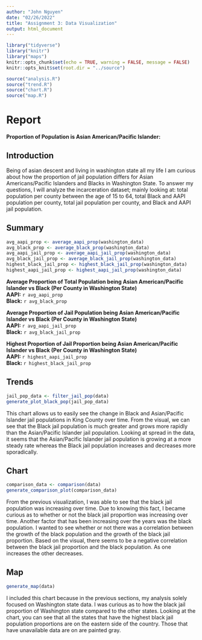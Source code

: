 ```yaml
---
author: "John Nguyen"
date: "02/26/2022"
title: "Assignment 3: Data Visualization"
output: html_document
---
```


```r
library("tidyverse")
library("knitr")
library("maps")
knitr::opts_chunk$set(echo = TRUE, warning = FALSE, message = FALSE)
knitr::opts_knit$set(root.dir = "../source")
```

```r
source("analysis.R")
source("trend.R")
source("chart.R")
source("map.R")
```

# Report
<b>Proportion of Population is Asian American/Pacific Islander:</b>

## Introduction
Being of asian descent and living in washington state all my life I am curious 
about how the proportion of jail population differs for Asian Americans/Pacific
Islanders and Blacks in Washington State. To answer my questions, I will analyze
the incarceration dataset; mainly looking at: total population per county 
between the age of 15 to 64, total Black and AAPI population per county, 
total jail population per county, and Black and AAPI jail population. 

## Summary
```r
avg_aapi_prop <- average_aapi_prop(washington_data)
avg_black_prop <- average_black_prop(washington_data)
avg_aapi_jail_prop <- average_aapi_jail_prop(washington_data)
avg_black_jail_prop <- average_black_jail_prop(washington_data)
highest_black_jail_prop <- highest_black_jail_prop(washington_data)
highest_aapi_jail_prop <- highest_aapi_jail_prop(washington_data)
```
<b>Average Proportion of Total Population being Asian American/Pacific Islander 
vs Black (Per County in Washington State)</b><br>
<b>AAPI:</b> `r avg_aapi_prop`<br>
<b>Black:</b> `r avg_black_prop`<br>

<b>Average Proportion of Jail Population being Asian American/Pacific Islander 
vs Black (Per County in Washington State)</b><br>
<b>AAPI: </b> `r avg_aapi_jail_prop`<br>
<b>Black:</b> `r avg_black_jail_prop`<br>

<b>Highest Proportion of Jail Proportion being Asian American/Pacific Islander 
vs Black (Per County in Washington State)</b><br>
<b>AAPI: </b> `r highest_aapi_jail_prop`<br>
<b>Black: </b> `r highest_black_jail_prop`<br>

## Trends
```r
jail_pop_data <- filter_jail_pop(data) 
generate_plot_black_pop(jail_pop_data)
```

This chart allows us to easily see the change in Black and 
Asian/Pacific Islander jail populations in King County over time. 
From the visual, we can see that the Black jail population is much greater and
grows more rapidly than the Asian/Pacific Islander jail population. Looking at 
spread in the data, it seems that the Asian/Pacific Islander jail population is
growing at a more steady rate whereas the Black jail population increases and
decreases more sporadically.

## Chart
```r
comparison_data <- comparison(data)
generate_comparison_plot(comparison_data)
```

From the previous visualization, I was able to see that the black jail
population was increasing over time. Due to knowing this fact, I became curious
as to whether or not the black jail proportion was increasing over time. Another 
factor that has been increasing over the years was the black population. I 
wanted to see whether or not there was a correlation between the growth of the 
black population and the growth of the black jail proportion. Based on the 
visual, there seems to be a negative correlation between the black jail
proportion and the black population. As one increases the other decreases. 

## Map
```r
generate_map(data)
```

I included this chart because in the previous sections, my analysis solely focused on Washington state data. I was curious as to how the black jail proportion of Washington state compared to the other states. Looking at the chart, you can see that all the states that have the highest black jail population proportions are on the eastern side of the country. Those that have unavailable data are on are painted gray. 
